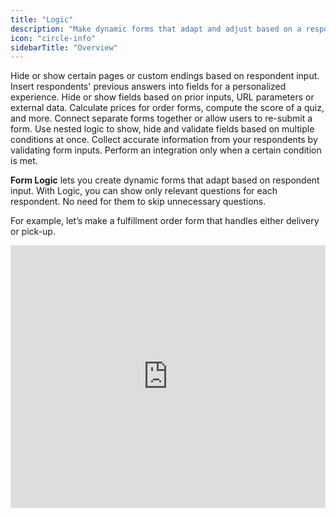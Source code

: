 ```yaml
---
title: "Logic"
description: "Make dynamic forms that adapt and adjust based on a respondent's input. Show or hide questions, modify page logic, add calculations, combine forms using logic, and more."
icon: "circle-info"
sidebarTitle: "Overview"
---
```


<CardGroup cols={2}>
  <Card title="Page logic" icon="diagram-project" iconType="regular" color="#FFC738" href="/help/page-logic">
    Hide or show certain pages or custom endings based on respondent input.
  </Card>
  <Card title="Answer piping" icon="wand-magic-sparkles" iconType="regular" color="#FFC738" href="/help/answer-piping">
    Insert respondents' previous answers into fields for a personalized experience.
  </Card>
  <Card title="Conditionally hide fields" icon="eye-slash" iconType="regular" color="#FFC738" href="/help/conditional-hiding">
    Hide or show fields based on prior inputs, URL parameters or external data.
  </Card>
  <Card title="Calculations and variables" icon="calculator-simple" iconType="regular" color="#FFC738" href="/help/calculations">
    Calculate prices for order forms, compute the score of a quiz, and more.
  </Card>
  <Card title="Combine and repeat forms" icon="repeat" iconType="regular" color="#FFC738" href="/help/combine-and-repeat-forms">
    Connect separate forms together or allow users to re-submit a form.
  </Card>
  <Card title="Condition groups" icon="table-tree" iconType="regular" color="#FFC738" href="/help/condition-logic-groups">
    Use nested logic to show, hide and validate fields based on multiple conditions at once.
  </Card>
  <Card title="Form validation" icon="square-check" iconType="regular" color="#FFC738" href="/help/input-validation">
    Collect accurate information from your respondents by validating form inputs.
  </Card>
  <Card title="Conditional integration logic" icon="gear-complex" iconType="regular" color="#FFC738" href="/help/conditional-integration">
    Perform an integration only when a certain condition is met.
  </Card>
</CardGroup>

**Form Logic** lets you create dynamic forms that adapt based on respondent input. With Logic, you can show only relevant questions for each respondent. No need for them to skip unnecessary questions.

For example, let’s make a fulfillment order form that handles either delivery or pick-up.

<Frame>
  <iframe class="notion-asset-object-fit" src="https://demo.arcade.software/bH336R30Kz4eFIM5j1kr?embed" title="iframe embed" frameborder="0" allowfullscreen loading="lazy" scrolling="auto" width="100%" height="420" />
</Frame>

## Where logic can be applied

### Use page logic in surveys

In a survey, certain questions may only be relevant based on the respondent's previous answers. By editing the page logic, respondents skip unnecessary questions, presenting a more focused and tailored survey experience.

### Set **conditional fields in application forms**

Application forms often have fields that are only applicable to specific scenarios. Logic can be used to show or hide these fields based on the respondent's input.

### Give **dynamic feedback** in quizzes

In a quiz, you can use logic to provide dynamic feedback based on the respondent's answers. For example, if a respondent selects a wrong answer, you can display specific feedback or redirect them to a relevant section for further learning.

### A**utomated calculations in order forms**

Order forms often involve calculations like pricing, discounts, and taxes. By incorporating logic, you can automate these calculations based on the respondent's inputs, ensuring accurate and efficient order processing.
